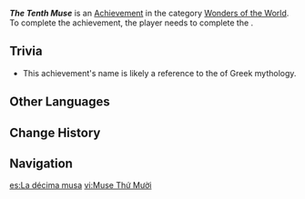 {{Achievement_Infobox
|id           = 81479
|order id     = 1463
|category     = Wonders of the World
|description  = Master the power of the Symphony.
|requirements = Complete ''[[The Shadow Over Petrichor]]''
|primogems    = 5
|hidden       = 1
|type         = Quest
}}
'''''The Tenth Muse''''' is an [[Achievement]] in the category [[Wonders of the World]]. To complete the achievement, the player needs to complete the {{Quest|The Shadow Over Petrichor}}.

==Trivia==
* This achievement's name is likely a reference to the {{w|Muses|Nine Muses}} of Greek mythology.
<!--
==Video Guides==
{{EVT
|video1   = 
|caption1 = 
}}
-->
==Other Languages==
{{Other Languages
|en       = The Tenth Muse
|zhs      = 第十位缪斯
|zhs_rm   = 
|zht      = 第十位繆思
|zht_rm   = 
|zh_tl    = 
|ja       = 十番目のムーサ
|ja_rm    = Juubanme no Muusa
|ja_tl    = The Tenth Muse
|ko       = 열 번째 뮤즈
|ko_rm    = 
|ko_tl    = 
|es       = La décima musa
|es_tl    = The Tenth Muse
|fr       = La dixième muse
|fr_tl    = The Tenth Muse
|ru       = Десятая муза
|ru_tl    = 
|th       = Muse คนที่สิบ
|th_rm    = 
|th_tl    = 
|vi       = Muse Thứ Mười
|vi_tl    = 
|de       = Die zehnte Muse
|de_tl    = The Tenth Muse
|id       = Muse Kesepuluh
|id_tl    = The Tenth Muse
|pt       = A Décima Musa
|pt_tl    = 
|tr       = Onuncu İlham Perisi
|tr_tl    = 
|it       = La decima Musa
|it_tl    = 
}}

==Change History==
{{Change History|4.6}}
<!--
==References==
{{Reflist}}
-->
==Navigation==
{{Achievement Navbox|Wonders of the World|Quest}}

[[es:La décima musa]]
[[vi:Muse Thứ Mười]]